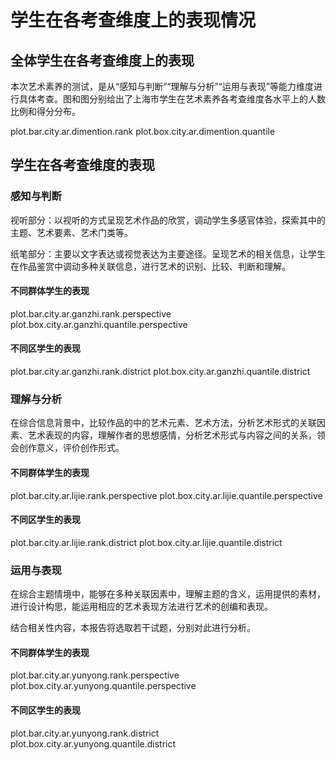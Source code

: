 <!-- chapter dimention -->

\mytext

# 学生在各考查维度上的表现情况

## 全体学生在各考查维度上的表现

本次艺术素养的测试，是从“感知与判断”“理解与分析”“运用与表现”等能力维度进行具体考查。图\ref{fig: `r gio.R$GetPlotTitle("plot.bar.city.ar.dimention.rank")`}和图\ref{fig: `r gio.R$GetPlotTitle("plot.box.city.ar.dimention.quantile")`}分别给出了上海市学生在艺术素养各考查维度各水平上的人数比例和得分分布。

plot.bar.city.ar.dimention.rank
plot.box.city.ar.dimention.quantile


## 学生在各考查维度的表现

### 感知与判断

视听部分：以视听的方式呈现艺术作品的欣赏，调动学生多感官体验，探索其中的主题、艺术要素、艺术门类等。

纸笔部分：主要以文字表达或视觉表达为主要途径。呈现艺术的相关信息，让学生在作品鉴赏中调动多种关联信息，进行艺术的识别、比较、判断和理解。

#### 不同群体学生的表现

plot.bar.city.ar.ganzhi.rank.perspective
plot.box.city.ar.ganzhi.quantile.perspective

#### 不同区学生的表现

plot.bar.city.ar.ganzhi.rank.district
plot.box.city.ar.ganzhi.quantile.district

### 理解与分析

在综合信息背景中，比较作品的中的艺术元素、艺术方法，分析艺术形式的关联因素、艺术表现的内容，理解作者的思想感情，分析艺术形式与内容之间的关系，领会创作意义，评价创作形式。

#### 不同群体学生的表现

plot.bar.city.ar.lijie.rank.perspective
plot.box.city.ar.lijie.quantile.perspective

#### 不同区学生的表现

plot.bar.city.ar.lijie.rank.district
plot.box.city.ar.lijie.quantile.district

### 运用与表现

在综合主题情境中，能够在多种关联因素中，理解主题的含义，运用提供的素材，进行设计构思，能运用相应的艺术表现方法进行艺术的创编和表现。

结合相关性内容，本报告将选取若干试题，分别对此进行分析。

#### 不同群体学生的表现

plot.bar.city.ar.yunyong.rank.perspective
plot.box.city.ar.yunyong.quantile.perspective


#### 不同区学生的表现

plot.bar.city.ar.yunyong.rank.district
plot.box.city.ar.yunyong.quantile.district

<!-- end of chapter dimention -->
